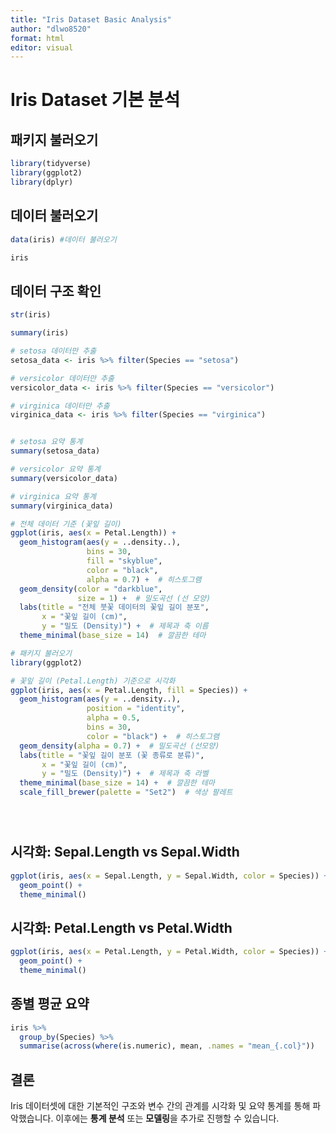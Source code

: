 ```yaml
---
title: "Iris Dataset Basic Analysis"
author: "dlwo8520"
format: html
editor: visual
---
```


# Iris Dataset 기본 분석

## 패키지 불러오기

```r
library(tidyverse)
library(ggplot2)
library(dplyr)
```

## 데이터 불러오기

```r
data(iris) #데이터 불러오기
```

```r
iris
```

## 데이터 구조 확인

```r
str(iris)

```

```r
summary(iris)
```

```r
# setosa 데이터만 추출
setosa_data <- iris %>% filter(Species == "setosa")

# versicolor 데이터만 추출
versicolor_data <- iris %>% filter(Species == "versicolor")

# virginica 데이터만 추출
virginica_data <- iris %>% filter(Species == "virginica")



```

```r
# setosa 요약 통계
summary(setosa_data)

```

```r
# versicolor 요약 통계
summary(versicolor_data)

```

```r
# virginica 요약 통계
summary(virginica_data)

```

```r

# 전체 데이터 기준 (꽃잎 길이)
ggplot(iris, aes(x = Petal.Length)) +
  geom_histogram(aes(y = ..density..), 
                 bins = 30, 
                 fill = "skyblue", 
                 color = "black", 
                 alpha = 0.7) +  # 히스토그램
  geom_density(color = "darkblue", 
               size = 1) +  # 밀도곡선 (선 모양)
  labs(title = "전체 붓꽃 데이터의 꽃잎 길이 분포", 
       x = "꽃잎 길이 (cm)", 
       y = "밀도 (Density)") +  # 제목과 축 이름
  theme_minimal(base_size = 14)  # 깔끔한 테마


```

```r
# 패키지 불러오기
library(ggplot2)

# 꽃잎 길이 (Petal.Length) 기준으로 시각화
ggplot(iris, aes(x = Petal.Length, fill = Species)) +
  geom_histogram(aes(y = ..density..), 
                 position = "identity", 
                 alpha = 0.5, 
                 bins = 30, 
                 color = "black") +  # 히스토그램
  geom_density(alpha = 0.7) +  # 밀도곡선 (선모양)
  labs(title = "꽃잎 길이 분포 (꽃 종류로 분류)", 
       x = "꽃잎 길이 (cm)", 
       y = "밀도 (Density)") +  # 제목과 축 라벨
  theme_minimal(base_size = 14) +  # 깔끔한 테마
  scale_fill_brewer(palette = "Set2")  # 색상 팔레트

```

```r

```

```r

```

```r

```

##  시각화: Sepal.Length vs Sepal.Width

```r
ggplot(iris, aes(x = Sepal.Length, y = Sepal.Width, color = Species)) +
  geom_point() +
  theme_minimal()
```

## 시각화: Petal.Length vs Petal.Width

```r
ggplot(iris, aes(x = Petal.Length, y = Petal.Width, color = Species)) +
  geom_point() +
  theme_minimal()
```

## 종별 평균 요약

```r
iris %>% 
  group_by(Species) %>% 
  summarise(across(where(is.numeric), mean, .names = "mean_{.col}"))
```

## 결론

Iris 데이터셋에 대한 기본적인 구조와 변수 간의 관계를 시각화 및 요약 통계를 통해 파악했습니다. 이후에는 **통계 분석** 또는 **모델링**을 추가로 진행할 수 있습니다.
